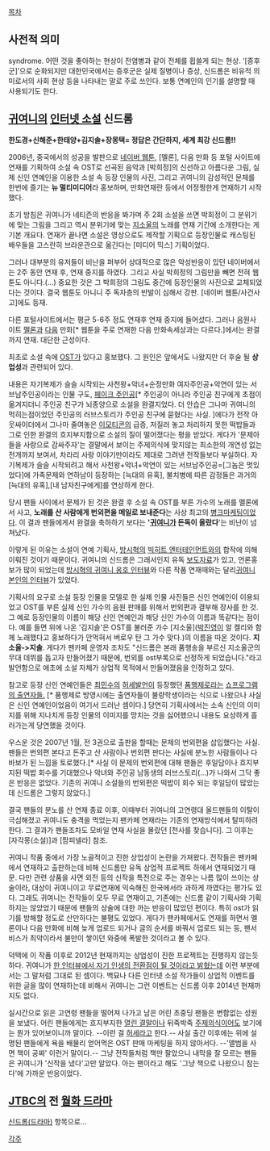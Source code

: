 [[목차]]


== 사전적 의미 ==
syndrome. 어떤 것을 좋아하는 현상이 전염병과 같이 전체를 휩쓸게 되는 현상. ‘[증후군]’으로 순화되지만 대한민국에서는 증후군은 실제 질병이나 증상, 신드롬은 비유적 의미로서의 사회 현상 등을 나타내는 말로 주로 쓰인다. 보통 연예인의 인기를 설명할 때 사용되기도 한다. 

== [[귀여니]]의 [[인터넷 소설]] 신드롬 ==
'''한도경+신해준+한태양+김지솔+장몽택= 정답은 간단하지, 세계 최강 신드롬!! '''

2006년, 중국에서의 성공을 발판으로 [[네이버 웹툰]], [멜론], 다음 만화 등 포털 사이트에 연재를 기획하여 소설 속 OST로 선곡된 음악과 [박희정]의 신선하고 아름다운 그림, 실제 신인 연예인을 이용한 소설 속 등장 인물의 사진, 그리고 귀여니의 감성적인 문체를 한번에 즐기는 '''뉴 멀티미디어'''라 홍보하며, 만화연재란 등에서 어정쩡한게 연재하기 시작했다. 

초기 방침은 귀여니가 네티즌의 반응을 봐가며 주 2회 소설을 쓰면 박희정이 그 분위기에 맞는 그림을 그리고 역시 분위기에 맞는 [[지소울]]의 노래를 연재 기간에 소개한다는 게 기본 개요다. 연재가 끝나면 소설은 영상으로도 제작할 기획으로 등장인물로 캐스팅된 배우들을 고스란히 브라운관으로 옮긴다는 [미디어 믹스] 기획이었다.

그러나 대부분의 유저들이 비난을 퍼부어 상대적으로 많은 악성반응이 있던 네이버에서는 2주 동안 연재 후, 연재 중지를 하였다. 그리고 사실 박희정의 그림만을 빼면 전혀 웹툰도 아니다.(...) 중요한 것은 그 박희정의 그림도 중간에 등장인물의 사진으로 교체되었다는 것이다. 결국 웹툰도 아니니 주 독자층의 반발이 심해서 강판. [네이버 웹툰/사건사고]에도 등재.

다른 포털사이트에서는 평균 5-6주 정도 연재후 연재 중지에 들어섰다. 그러나 음원사이트 [[멜론]]과 [[다음]] 만화[* 웹툰을 주로 연재한 다음 만화속세상과는 다르다.]에서는 완결까지 연재. 대단한 근성이다. 

최초로 소설 속에 [[OST]]가 있다고 홍보했다. 그 원인은 앞에서도 나왔지만 더 후술 될 '''상업성'''과 관련되어 있다.

내용은 자기복제가 슬슬 시작되는 사천왕+악녀+순정만화 여자주인공+악연이 있는 서브남주인공이라는 인물 구도, [[페이크 주인공]][* 주인공이 아니라 주인공 친구에게 초점이 옮겨지더니 주인공 친구가 뇌종양으로 소설을 완결지었다. 더 안습은 그나마 귀여니의 먹히는점이었던 주인공의 러브스토리가 주인공 친구에 묻혔다는 사실. ]에다가 전작 아웃싸이더에서 그나마 줄여놓은 [[이모티콘]]의 급증, 저질러 놓고 처리하지 못한 떡밥들과 그로 인한 완결의 흐지부지함으로 소설의 질이 떨어졌다는 평을 받았다. 게다가 '문제아들을 사랑으로 감싸주자'는 결말에서 보이는 주제의식에 맞지않는 최소한의 개연성 없는 전개까지 보여서, 차라리 사랑 이야기만이라도 제대로 그려낸 전작들보다 부실하다. 자기복제가 슬슬 시작되려고 해서 사천왕+악녀+악연이 있는 서브남주인공=[그놈은 멋있었다]에 가족문제와 연하남이 등장하는 [늑대의 유혹], 불치병에 따른 감정들은 과거의 [늑대의 유혹],[내 남자친구에게]를 연상하게 한다.

당시 팬들 사이에서 문제가 된 것은 완결 후 소설 속 OST를 부른 가수의 노래를 멜론에서 사고, '''노래를 산 사람에게 번외편을 메일로 보내준다'''는 사상 최고의 [[병크]]마케팅이었다. 이 결과 팬들에게서 완결을 축하하기 보다는 ''''[[귀여니]]가 돈독이 올랐다''''는 비난이 넘쳐났다. 

이렇게 된 이유는 소설이 연예 기획사, [[방시혁]]의 [[빅히트 엔터테인먼트]]와의 합작에 의해 이뤄진 것이기 때문이다. 귀여니의 신드롬은 그래서인지 유독 [http://news.naver.com/main/read.nhn?mode=LSD&mid=sec&sid1=106&oid=117&aid=0000050037 보도자료]가 있고, 언론홍보가 많이 되었는데 [http://article.joinsmsn.com/news/article/article.asp?Total_ID=2316724 방시혁의 귀여니 옹호 인터뷰]와 다른 작품 연재때와는 달리[http://news.naver.com/main/read.nhn?mode=LSD&mid=sec&sid1=105&oid=117&aid=0000050359 귀여니 본인의 인터뷰]가 있었다.

기획사의 요구로 소설 등장 인물을 모델로 한 실제 인물 사진들은 신인 연예인이 이용되었고 OST를 부른 실제 신인 가수의 음원 판매를 위해서 번외편과 결부해 장사를 한 것. 그 예로 등장인물의 이름이 해당 신인 연예인과 해당 신인 가수의 이름과 똑같다는 점이다. 
예를 들면 위에 나온 '김지솔'은 OST를 불러준 가수 [지소울]([[박진영]]이 알 켈리와 함께 노래했다고 홍보하다가 안먹혀서 버로우 탄 그 가수 맞다.)의 이름을 따온 것이다. '''지소울->지솔'''. 게다가 팬카페 운영자 조차도 "신드롬은 본래 품행송을 부르신 지소울군의 무대 데뷔를 돕고자 만들어졌기 때문에, 번외를 ost부록으로 선정하게 되었습니다."라고 발언함으로 애초에 소설 자체가 상업적 목적에서 만들어졌음을 인정하고 있다.

참고로 등장 신인 연예인들은 [[최민수]]의 [[허세]]발언이 등장했던 [[품행제로]]라는 [http://news.naver.com/main/read.nhn?mode=LSD&mid=sec&sid1=106&oid=108&aid=0000043411 쇼프로그램의 출연자들.] [* 품행제로 방영시에는 출연자들이 불량학생이라는 식으로 나왔으나 사실은 신인 연예인이었음이 여기서 드러난 셈이다.] 당연히 기획사에서는 소속 신인의 이미지를 위해 지나치게 등장 인물의 이미지를 망치는 것을 싫어했으니 내용도 요상하게 흘러가는게 당연했을 것이다.

우스운 것은 2007년 1월, 전 3권으로 출판을 할때는 문제의 번외편을 삽입했다는 사실. 팬들은 번외편 본다고 돈주고 산 사람이나 번외편 판다는 사실에 분노한 사람들이나 다 바보가 된 느낌을 토로했다.[* 사실 이 문제의 번외편에 대해 팬들은 후일담이나 흐지부지된 떡밥 회수를 기대했으나 악녀와 주인공 남동생의 러브스토리(...)가 나와서 그닥 좋은 반응은 없었다. 기존의 귀여니 소설들의 번외편은 떡밥이 회수 되는 후일담이 많았는데 신드롬은 그렇지 않았다.]

결국 팬들의 분노를 산 연재 종료 이후, 이때부터 귀여니의 고연령대 올드팬들의 이탈이 극심해졌고 귀여니도 충격을 먹었는지 팬카페 연재라는 기존의 연재방식에서 탈피하려 한다. 그 결과가 팬들조차도 모바일 연재 사실을 몰랐던 [천사를 찾습니다]. 그 이후는 [자각몽(소설)]과 [팜피넬라] 참조.

귀여니 작품 중에서 가장 노골적이고 진한 상업성이 논란을 가져왔다. 전작들은 팬카페에서 연재하고 출판하는데 비해 신드롬만 유독 상업적 프로젝트 하에서 연재되었기 때문. 다만 관련 상품을 사면 외전 등의 신작을 특전으로 주는 경우는 나름 많이 쓰이는 상술이라, 대상이 귀여니이고 무료연재에 익숙해진 한국에서라 과하게 까였다는 평가도 있다. 
그래도 귀여니는 전작들이 모두 무료 연재이고, 기존에는 신드롬 같이 기획사와 기획하지는 않았었기 때문에 팬들의 상술에 대한 까는 반응이 많았던 편이다. 특히 ost가 읽기를 방해할 정도로 산만하다는 불평도 있었다. 게다가 팬카페에서도 연재를 하면서 멜론이나 다음 만화에 비해 늦게 업로드 되거나 글의 순서를 바꿔서 업로드 되는 등, 팬서비스가 최악이라서 불만이 쌓이던 와중에 폭발한 것이라고 볼 수 있다.

덕택에 이 작품 이후로 2012년 현재까지는 상업성이 진한 프로젝트는 진행하지 않는듯 하다. 귀여니가 [http://news.naver.com/main/read.nhn?mode=LSD&mid=sec&sid1=103&oid=117&aid=0000050454  한 인터뷰에서 자기 인생의 전환점이 될 것이라고 밝혔는데] 이런 부분에서는 그 말처럼 그대로 된 셈이다. 백묘나 다른 인터넷 소설 작가들이 상업적 이벤트를 위한 글을 많이 연재하는데 비해서 귀여니는 그런 이벤트는 신드롬 이후 2014년 현재까지도 없다.

실시간으로 읽은 고연령 팬들을 떨어져 나가고 남은 어린 초중딩 팬들은 변함없는 성원을 보냈다. 어린 팬들에게는 흐지부지한 [[열린 결말]]이나 뒤죽박죽 [[주제]]의식이어도 보기에는 뭔가 있어보이니까 말이다. --이런 걸 [[허세]]라고 한다.-- 사실 출간 이후에는 위에 설명된 팬들에게 욕을 배물리 얻어먹은 OST 판매 마케팅을 하지 않아서다. --'앨범을 사면  책이 공짜' 이런거 말이다.-- 그냥 전작들처럼 책만 팔았으니 내막을 잘 모르는 팬들은 귀여니가 '신작을 냈다'고만 알았다. 아는 팬이라고 해도 '그냥 책으로 나왔으니 참는다'에 가까운 반응이었다.

== [[JTBC]]의 전 [[월화 드라마]] ==
[[신드롬(드라마)]] 항목으로...

[[각주]]

